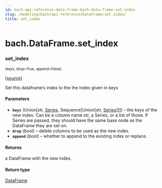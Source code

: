 ```yaml
---
id: bach-api-reference-data-frame-bach-data-frame-set-index
slug: /modeling/bach/api-reference/DataFrame/set_index/
title: set_index
---
```


# bach.DataFrame.set_index

<div className="method">

### <span className="name">set_index</span>

<small className="parameter-list">(<span className="parameter" id="keys">keys</span>, <span className="parameter" id="drop">drop=True</span>, <span className="parameter" id="append">append=False</span>)</small>


&#8203;<span className="view-source">[[source]](https://github.com/objectiv/objectiv-analytics/blob/main/bach/bach/dataframe.py)</span>

<div className="content">

Set this dataframe’s index to the the index given in keys


#### Parameters

* **`keys`** (Union[str, [Series](/modeling/bach/api-reference/Series/bach.Series.mdx), Sequence[Union[str, [Series](/modeling/bach/api-reference/Series/bach.Series.mdx)]]]) – the keys of the new index. Can be a column name str, a Series, or a list of those. If
Series are passed, they should have the same base node as the DataFrame they are set on.
* **`drop`** (bool) – delete columns to be used as the new index.
* **`append`** (bool) – whether to append to the existing index or replace.



#### Returns

a DataFrame with the new index.



#### Return type

[DataFrame](/modeling/bach/api-reference/DataFrame/bach.DataFrame.mdx)



</div>


</div>
